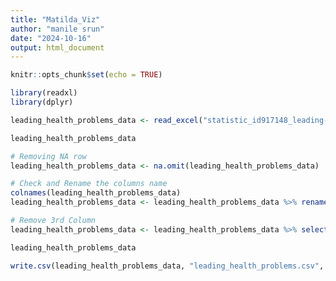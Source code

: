 ```yaml
---
title: "Matilda_Viz"
author: "manile srun"
date: "2024-10-16"
output: html_document
---
```


```r
knitr::opts_chunk$set(echo = TRUE)
```

```r
library(readxl)
library(dplyr)
```


```r

leading_health_problems_data <- read_excel("statistic_id917148_leading-health-problems-worldwide-2024.xlsx", sheet=2, skip = 3)

leading_health_problems_data
```

```r
# Removing NA row 
leading_health_problems_data <- na.omit(leading_health_problems_data)

# Check and Rename the columns name
colnames(leading_health_problems_data)
leading_health_problems_data <- leading_health_problems_data %>% rename("Biggest Health Problems" = "Percentage of adults worldwide who stated select issues were the biggest health problems facing people in their country in 2024","Percent"="...2")

# Remove 3rd Column 
leading_health_problems_data <- leading_health_problems_data %>% select(-3)

leading_health_problems_data

```

```r
write.csv(leading_health_problems_data, "leading_health_problems.csv", row.names = FALSE)
```

